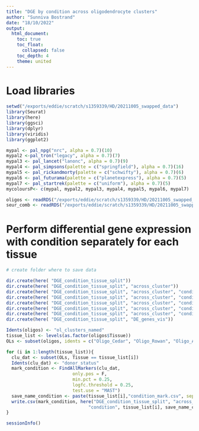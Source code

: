 ---
title: "DGE by condition across oligodendrocyte clusters"
author: "Sunniva Bostrand"
date: "18/10/2022"
output:
  html_document:
    toc: true
    toc_float:
      collapsed: false
    toc_depth: 4
    theme: united
---

# Load libraries
```{r}
setwd("/exports/eddie/scratch/s1359339/HD/20211005_swapped_data")
library(Seurat)
library(here)
library(ggsci)
library(dplyr)
library(viridis)
library(ggplot2)
```

```{r, echo = F}
mypal <- pal_npg("nrc", alpha = 0.7)(10)
mypal2 <-pal_tron("legacy", alpha = 0.7)(7)
mypal3 <- pal_lancet("lanonc", alpha = 0.7)(9)
mypal4 <- pal_simpsons(palette = c("springfield"), alpha = 0.7)(16)
mypal5 <- pal_rickandmorty(palette = c("schwifty"), alpha = 0.7)(6)
mypal6 <- pal_futurama(palette = c("planetexpress"), alpha = 0.7)(5)
mypal7 <- pal_startrek(palette = c("uniform"), alpha = 0.7)(5)
mycoloursP<- c(mypal, mypal2, mypal3, mypal4, mypal5, mypal6, mypal7)
```

```{r}
oligos <- readRDS("/exports/eddie/scratch/s1359339/HD/20211005_swapped_data/20211005_Oligos_qc_integrated_annot_swappedsamples.rds")
seur_comb <- readRDS("/exports/eddie/scratch/s1359339/HD/20211005_swapped_data/20211005_seur_comb_qc_integrated_annot_swappedsamples.rds")
```

# Perform differential gene expression with condition separately for each tissue

```{r}
# create folder where to save data

dir.create(here( "DGE_condition_tissue_split"))
dir.create(here( "DGE_condition_tissue_split", "across_cluster"))
dir.create(here( "DGE_condition_tissue_split", "across_cluster", "condition"))
dir.create(here( "DGE_condition_tissue_split", "across_cluster", "condition", "CB"))
dir.create(here( "DGE_condition_tissue_split", "across_cluster", "condition", "CN"))
dir.create(here( "DGE_condition_tissue_split", "across_cluster", "condition", "HC"))
dir.create(here( "DGE_condition_tissue_split", "across_cluster", "condition", "FrCx"))
dir.create(here( "DGE_condition_tissue_split", "DE_genes_vis"))

Idents(oligos) <- "ol_clusters_named"
tissue_list <- levels(as.factor(oligos$Tissue))
OLs <- subset(oligos, idents = c("Oligo_Cedar", "Oligo_Rowan", "Oligo_Ash", "Oligo_Birch", "Oligo_Maple", "Oligo_Elder", "Oligo_Oak"))

for (i in 1:length(tissue_list)){
  clu_dat <- subset(OLs, Tissue == tissue_list[i])
  Idents(clu_dat) <- "donor_status"
  mark_condition <- FindAllMarkers(clu_dat,
                         only.pos = F, 
                         min.pct = 0.25, 
                         logfc.threshold = 0.25, 
                         test.use = "MAST")
  save_name_condition <- paste(tissue_list[i],"condition_mark.csv", sep = "_")
  write.csv(mark_condition, here("DGE_condition_tissue_split", "across_cluster", 
                               "condition", tissue_list[i], save_name_condition))
}
```

```{r}
sessionInfo()
```
